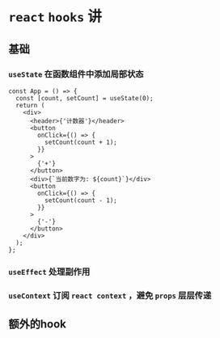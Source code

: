 # `react` `hooks` 讲

## 基础

### `useState` 在函数组件中添加局部状态

```tsx
const App = () => {
  const [count, setCount] = useState(0);
  return (
    <div>
      <header>{'计数器'}</header>
      <button
        onClick={() => {
          setCount(count + 1);
        }}
      >
        {'+'}
      </button>
      <div>{`当前数字为: ${count}`}</div>
      <button
        onClick={() => {
          setCount(count - 1);
        }}
      >
        {'-'}
      </button>
    </div>
  );
};
```

### `useEffect` 处理副作用

### `useContext` 订阅 `react context` ，避免 `props` 层层传递

## 额外的hook
